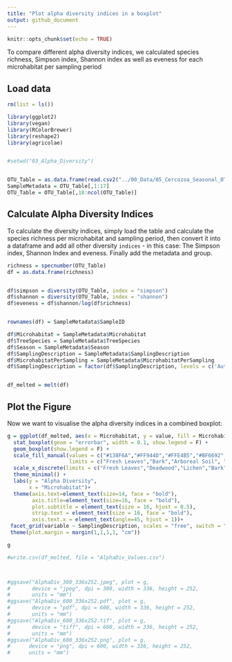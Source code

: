 ```yaml
---
title: "Plot alpha diversity indices in a boxplot"
output: github_document
---
```

  
```r
knitr::opts_chunk$set(echo = TRUE)
```
To compare different alpha diversity indices, we calculated species richness, Simpson index, Shannon index as well as eveness for each microhabitat per sampling period

## Load data


```r


rm(list = ls())

library(ggplot2)
library(vegan)
library(RColorBrewer)
library(reshape2)
library(agricolae)


#setwd("03_Alpha_Diversity")


OTU_Table = as.data.frame(read.csv2("../00_Data/05_Cercozoa_Seasonal_OTU_Table_min-freq-7633_transposed_withMetadata.csv",header = T, fileEncoding="UTF-8-BOM"))
SampleMetadata = OTU_Table[,1:17]
OTU_Table = OTU_Table[,18:ncol(OTU_Table)]

```

## Calculate Alpha Diversity Indices
To calculate the diversity indices, simply load the table and calculate the species richness per microhabitat and sampling period, then convert it into a dataframe and add all other diversity `indices` - in this case: The Simpson index, Shannon Index and eveness. Finally add the metadata and group.

```r

richness = specnumber(OTU_Table)
df = as.data.frame(richness)


df$simpson = diversity(OTU_Table, index = "simpson")
df$shannon = diversity(OTU_Table, index = "shannon")
df$eveness = df$shannon/log(df$richness)


rownames(df) = SampleMetadata$SampleID

df$Microhabitat = SampleMetadata$Microhabitat
df$TreeSpecies = SampleMetadata$TreeSpecies
df$Season = SampleMetadata$Season
df$SamplingDescription = SampleMetadata$SamplingDescription
df$MicrohabitatPerSampling = SampleMetadata$MicrohabitatPerSampling
df$SamplingDescription = factor(df$SamplingDescription, levels = c('Autumn 2017','Spring 2018','Autumn 2018', 'Spring 2019' ))


df_melted = melt(df)

```
## Plot the Figure

Now we want to visualise the alpha diversity indices in a combined boxplot:

```r

g = ggplot(df_melted, aes(x = Microhabitat, y = value, fill = Microhabitat)) + 
  stat_boxplot(geom = "errorbar", width = 0.1, show.legend = F) +
  geom_boxplot(show.legend = F) + 
  scale_fill_manual(values = c("#138F6A","#FF944D","#FFE4B5","#BF6692","#A8ACFF","#4363d8","#8B8989","#9A6324","#800000"), 
                    limits = c("Fresh Leaves","Bark","Arboreal Soil", "Deadwood","Hypnum","Orthotrichum","Lichen","Leaf Litter", "Soil")) + 
  scale_x_discrete(limits = c("Fresh Leaves","Deadwood","Lichen","Bark","Orthotrichum","Hypnum","Arboreal Soil","Leaf Litter", "Soil")) + 
  theme_minimal() + 
  labs(y = "Alpha Diversity", 
       x = "Microhabitat")+ 
  theme(axis.text=element_text(size=14, face = "bold"), 
        axis.title=element_text(size=16, face = "bold"), 
        plot.subtitle = element_text(size = 16, hjust = 0.5), 
        strip.text = element_text(size = 16, face = "bold"),
        axis.text.x = element_text(angle=45, hjust = 1))+
 facet_grid(variable ~ SamplingDescription, scales = "free", switch = "y")+
 theme(plot.margin = margin(1,1,1,1, "cm")) 

g
```



```r

#write.csv(df_melted, file = "AlphaDiv_Values.csv")



#ggsave("AlphaDiv_300_336x252.jpeg", plot = g, 
#       device = "jpeg", dpi = 300, width = 336, height = 252, 
#       units = "mm")
#ggsave("AlphaDiv_600_336x252.pdf", plot = g, 
#       device = "pdf", dpi = 600, width = 336, height = 252, 
#       units = "mm")
#ggsave("AlphaDiv_600_336x252.tif", plot = g, 
#       device = "tiff", dpi = 600, width = 336, height = 252, 
#       units = "mm")
#ggsave("AlphaDiv_600_336x252.png", plot = g, 
#      device = "png", dpi = 600, width = 336, height = 252, 
#      units = "mm")
```